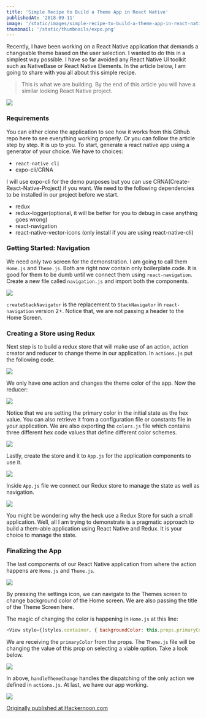 ```yaml
---
title: 'Simple Recipe to Build a Theme App in React Native'
publishedAt: '2018-09-11'
image: '/static/images/simple-recipe-to-build-a-theme-app-in-react-native/images/cover.png'
thumbnail: '/static/thumbnails/expo.png'
---
```


Recently, I have been working on a React Native application that demands a changeable theme based on the user selection. I wanted to do this in a simplest way possible. I have so far avoided any React Native UI toolkit such as NativeBase or React Native Elements. In the article below, I am going to share with you all about this simple recipe.

> This is what we are building. By the end of this article you will have a similar looking React Native project.

![](https://cdn-images-1.medium.com/max/800/1*NK6OqE6SWsT3ibxXDhkx6g.gif)

### Requirements

You can either clone the application to see how it works from this Github repo here to see everything working properly. Or you can follow the article step by step. It is up to you. To start, generate a react native app using a generator of your choice. We have to choices:

- `react-native cli`
- expo-cli/CRNA

I will use expo-cli for the demo purposes but you can use CRNA(Create-React-Native-Project) if you want. We need to the following dependencies to be installed in our project before we start.

- redux
- redux-logger(optional, it will be better for you to debug in case anything goes wrong)
- react-navigation
- react-native-vector-icons (only install if you are using react-native-cli)

### Getting Started: Navigation

We need only two screen for the demonstration. I am going to call them `Home.js` and `Theme.js`. Both are right now contain only boilerplate code. It is good for them to be dumb until we connect them using `react-navigation`. Create a new file called `navigation.js` and import both the components.

![](https://cdn-images-1.medium.com/max/800/1*hBNBbPck6EmD9Bq9NCAhzA.png)

`createStackNavigator` is the replacement to `StackNavigator` in `react-navigation` version 2+. Notice that, we are not passing a header to the Home Screen.

### Creating a Store using Redux

Next step is to build a redux store that will make use of an action, action creator and reducer to change theme in our application. In `actions.js` put the following code.

![](https://cdn-images-1.medium.com/max/800/1*T86eAgIOjKi5L0xyuqIxCA.png)

We only have one action and changes the theme color of the app. Now the reducer:

![](https://cdn-images-1.medium.com/max/800/1*n6CqWVOCKJw0an8y2UeqkQ.png)

Notice that we are setting the primary color in the initial state as the hex value. You can also retrieve it from a configuration file or constants file in your application. We are also exporting the `colors.js` file which contains three different hex code values that define different color schemes.

![](https://cdn-images-1.medium.com/max/800/1*bKG_BG6i7e7IvwT9p9zm5g.png)

Lastly, create the store and it to `App.js` for the application components to use it.

![](https://cdn-images-1.medium.com/max/800/1*EBI1jplYD7TB4oxkZMlp_A.png)

Inside `App.js` file we connect our Redux store to manage the state as well as navigation.

![](https://cdn-images-1.medium.com/max/800/1*4xA_ue2jr9WWItYKLQzCFA.png)

You might be wondering why the heck use a Redux Store for such a small application. Well, all I am trying to demonstrate is a pragmatic approach to build a them-able application using React Native and Redux. It is your choice to manage the state.

### Finalizing the App

The last components of our React Native application from where the action happens are `Home.js` and `Theme.js`.

![](https://cdn-images-1.medium.com/max/800/1*P08ni2pglIDyhL0h8SIgbg.png)

By pressing the settings icon, we can navigate to the Themes screen to change background color of the Home screen. We are also passing the title of the Theme Screen here.

The magic of changing the color is happening in `Home.js` at this line:

```js
<View style={[styles.container, { backgroundColor: this.props.primaryColor }]}>
```

We are receiving the `primaryColor` from the props. The `Theme.js` file will be changing the value of this prop on selecting a viable option. Take a look below.

![](https://cdn-images-1.medium.com/max/800/1*pqMt7rWFEqGI8H-Ml70rnQ.png)

In above, `handleThemeChange` handles the dispatching of the only action we defined in `actions.js`. At last, we have our app working.

![](https://cdn-images-1.medium.com/max/800/1*NK6OqE6SWsT3ibxXDhkx6g.gif)

[Originally published at Hackernoon.com](https://medium.com/hackernoon/simple-recipe-to-build-a-theme-app-in-react-native-8e2456f81bc5)
